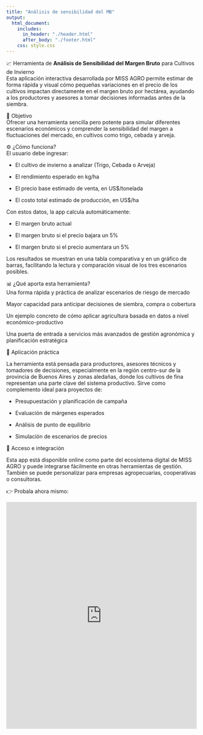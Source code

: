 ```yaml
---
title: "Análisis de sensibilidad del MB"
output: 
  html_document:
    includes:
      in_header: "./header.html"
      after_body: "./footer.html"
    css: style.css
---
```


📈 Herramienta de **Análisis de Sensibilidad del Margen Bruto** para Cultivos de Invierno  
Esta aplicación interactiva desarrollada por MISS AGRO permite estimar de forma rápida y visual cómo pequeñas variaciones en el precio de los cultivos impactan directamente en el margen bruto por hectárea, ayudando a los productores y asesores a tomar decisiones informadas antes de la siembra.

🎯 Objetivo  
Ofrecer una herramienta sencilla pero potente para simular diferentes escenarios económicos y comprender la sensibilidad del margen a fluctuaciones del mercado, en cultivos como trigo, cebada y arveja.

⚙️ ¿Cómo funciona?  
El usuario debe ingresar:

- El cultivo de invierno a analizar (Trigo, Cebada o Arveja)

- El rendimiento esperado en kg/ha

- El precio base estimado de venta, en US$/tonelada

- El costo total estimado de producción, en US$/ha

Con estos datos, la app calcula automáticamente:

- El margen bruto actual

- El margen bruto si el precio bajara un 5%

- El margen bruto si el precio aumentara un 5%

Los resultados se muestran en una tabla comparativa y en un gráfico de barras, facilitando la lectura y comparación visual de los tres escenarios posibles.

📊 ¿Qué aporta esta herramienta?  
Una forma rápida y práctica de analizar escenarios de riesgo de mercado  

Mayor capacidad para anticipar decisiones de siembra, compra o cobertura  

Un ejemplo concreto de cómo aplicar agricultura basada en datos a nivel económico-productivo  

Una puerta de entrada a servicios más avanzados de gestión agronómica y planificación estratégica  

🌾 Aplicación práctica  

La herramienta está pensada para productores, asesores técnicos y tomadores de decisiones, especialmente en la región centro-sur de la provincia de Buenos Aires y zonas aledañas, donde los cultivos de fina representan una parte clave del sistema productivo. Sirve como complemento ideal para proyectos de:

- Presupuestación y planificación de campaña

- Evaluación de márgenes esperados

- Análisis de punto de equilibrio

- Simulación de escenarios de precios

🚀 Acceso e integración  

Esta app está disponible online como parte del ecosistema digital de MISS AGRO y puede integrarse fácilmente en otras herramientas de gestión. También se puede personalizar para empresas agropecuarias, cooperativas o consultoras.

👉 Probala ahora mismo:

<iframe src="https://missagro.shinyapps.io/sensibilidad_mb/" width="100%" height="600" frameborder="0"></iframe>
